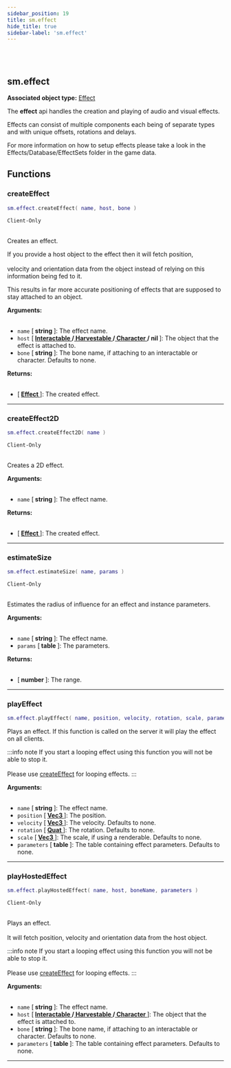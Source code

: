 ```yaml
---
sidebar_position: 19
title: sm.effect
hide_title: true
sidebar-label: 'sm.effect'
---
```


<br></br>

## sm.effect

**Associated object type:** [Effect](/docs/lua/game_script_env/userdata/Effect)

The <strong>effect</strong> api handles the creation and playing of audio and visual effects.

Effects can consist of multiple components each being of separate types and with unique offsets, rotations and delays.

For more information on how to setup effects please take a look in the Effects/Database/EffectSets folder in the game data.

## Functions

### createEffect

```lua
sm.effect.createEffect( name, host, bone )
```
<code>Client-Only</code> <br></br>

Creates an effect.

If you provide a host object to the effect then it will fetch position, <br></br>
velocity and orientation data from the object instead of relying on this information being fed to it.

This results in far more accurate positioning of effects that are supposed to stay attached to an object.

<strong>Arguments:</strong> <br></br>

- <code>name</code> [<strong> string </strong>]: The effect name.
- <code>host</code> [<strong> <a href="/docs/game_script_env/userdata/Interactable"> Interactable </a>/<a href="/docs/game_script_env/userdata/Harvestable"> Harvestable </a>/<a href="/docs/game_script_env/userdata/Character"> Character </a>/ nil </strong>]: The object that the effect is attached to.
- <code>bone</code> [<strong> string </strong>]: The bone name, if attaching to an interactable or character. Defaults to none.

<strong>Returns:</strong> <br></br>

- [<strong> <a href="/docs/lua/game_script_env/userdata/Effect"> Effect </a> </strong>]: The created effect.

---

### createEffect2D

```lua
sm.effect.createEffect2D( name )
```
<code>Client-Only</code> <br></br>

Creates a 2D effect.

<strong>Arguments:</strong> <br></br>

- <code>name</code> [<strong> string </strong>]: The effect name.

<strong>Returns:</strong> <br></br>

- [<strong> <a href="/docs/lua/game_script_env/userdata/Effect"> Effect </a> </strong>]: The created effect.

---

### estimateSize

```lua
sm.effect.estimateSize( name, params )
```
<code>Client-Only</code> <br></br>

Estimates the radius of influence for an effect and instance parameters.

<strong>Arguments:</strong> <br></br>

- <code>name</code> [<strong> string </strong>]: The effect name.
- <code>params</code> [<strong> table </strong>]: The parameters.

<strong>Returns:</strong> <br></br>

- [<strong> number </strong>]: The range.

---

### playEffect

```lua
sm.effect.playEffect( name, position, velocity, rotation, scale, parameters )
```

Plays an effect. If this function is called on the server it will play the effect on all clients.

:::info note
If you start a looping effect using this function you will not be able to stop it. <br></br>
Please use [createEffect](#createeffect) for looping effects.
:::

<strong>Arguments:</strong> <br></br>

- <code>name</code> [<strong> string </strong>]: The effect name.
- <code>position</code> [<strong> <a href="/docs/lua/game_script_env/userdata/Vec3"> Vec3 </a> </strong>]: The position.
- <code>velocity</code> [<strong> <a href="/docs/lua/game_script_env/userdata/Vec3"> Vec3 </a> </strong>]: The velocity. Defaults to none.
- <code>rotation</code> [<strong> <a href="/docs/lua/game_script_env/userdata/Quat"> Quat </a> </strong>]: The rotation. Defaults to none.
- <code>scale</code> [<strong> <a href="/docs/lua/game_script_env/userdata/Vec3"> Vec3 </a> </strong>]: The scale, if using a renderable. Defaults to none.
- <code>parameters</code> [<strong> table </strong>]: The table containing effect parameters. Defaults to none.

---

### playHostedEffect

```lua
sm.effect.playHostedEffect( name, host, boneName, parameters )
```
<code>Client-Only</code> <br></br>

Plays an effect. <br></br>
It will fetch position, velocity and orientation data from the host object.

:::info note
If you start a looping effect using this function you will not be able to stop it. <br></br>
Please use [createEffect](#createeffect) for looping effects.
:::

<strong>Arguments:</strong> <br></br>

- <code>name</code> [<strong> string </strong>]: The effect name.
- <code>host</code> [<strong> <a href="/docs/game_script_env/userdata/Interactable"> Interactable </a>/<a href="/docs/game_script_env/userdata/Harvestable"> Harvestable </a>/<a href="/docs/game_script_env/userdata/Character"> Character </a> </strong>]: The object that the effect is attached to.
- <code>bone</code> [<strong> string </strong>]: The bone name, if attaching to an interactable or character. Defaults to none.
- <code>parameters</code> [<strong> table </strong>]: The table containing effect parameters. Defaults to none.

---































